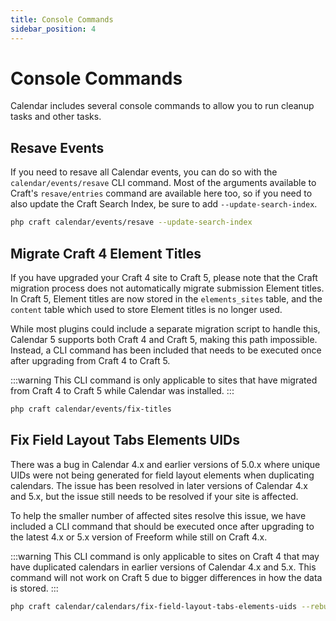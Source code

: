 ```yaml
---
title: Console Commands
sidebar_position: 4
---
```



# Console Commands

Calendar includes several console commands to allow you to run cleanup tasks and other tasks.

## Resave Events

If you need to resave all Calendar events, you can do so with the `calendar/events/resave` CLI command. Most of the arguments available to Craft's `resave/entries` command are available here too, so if you need to also update the Craft Search Index, be sure to add `--update-search-index`.

```sh command-line
php craft calendar/events/resave --update-search-index
```

## Migrate Craft 4 Element Titles<Badge type="feature" text="5.0.4+" />

If you have upgraded your Craft 4 site to Craft 5, please note that the Craft migration process does not automatically migrate submission Element titles. In Craft 5, Element titles are now stored in the `elements_sites` table, and the `content` table which used to store Element titles is no longer used.

While most plugins could include a separate migration script to handle this, Calendar 5 supports both Craft 4 and Craft 5, making this path impossible. Instead, a CLI command has been included that needs to be executed once after upgrading from Craft 4 to Craft 5.

:::warning
This CLI command is only applicable to sites that have migrated from Craft 4 to Craft 5 while Calendar was installed.
:::

```sh command-line
php craft calendar/events/fix-titles
```

## Fix Field Layout Tabs Elements UIDs<Badge type="feature" text="5.0.10+" />

There was a bug in Calendar 4.x and earlier versions of 5.0.x where unique UIDs were not being generated for field layout elements when duplicating calendars. The issue has been resolved in later versions of Calendar 4.x and 5.x, but the issue still needs to be resolved if your site is affected.

To help the smaller number of affected sites resolve this issue, we have included a CLI command that should be executed once after upgrading to the latest 4.x or 5.x version of Freeform while still on Craft 4.x.

:::warning
This CLI command is only applicable to sites on Craft 4 that may have duplicated calendars in earlier versions of Calendar 4.x and 5.x. This command will not work on Craft 5 due to bigger differences in how the data is stored.
:::

```sh command-line
php craft calendar/calendars/fix-field-layout-tabs-elements-uids --rebuildProjectConfig
```
